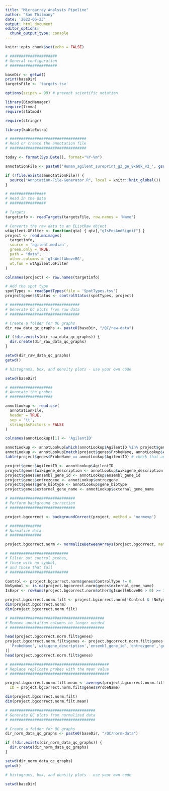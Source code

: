 ```yaml
---
title: "Microarray Analysis Pipeline"
author: "Sam Thilmany"
date: '2022-06-23'
output: html_document
editor_options: 
  chunk_output_type: console
---
```


```r
knitr::opts_chunk$set(echo = FALSE)
```



```r
# #####################
# General configuration
# #####################

baseDir <- getwd()
print(baseDir)
targetsFile <- 'targets.tsv'

options(scipen = 99) # prevent scientific notation

library(BiocManager)
require(limma)
require(statmod)

require(stringr)

library(kableExtra)
```



```r
# ##################################
# Read or create the annotation file
# ##################################

today <- format(Sys.Date(), format="%Y-%m")

annotationFile <- paste0('Human_agilent_sureprint_g3_ge_8x60k_v2_', gsub("-", "_", as.character(today)), '.tsv')

if (!file.exists(annotationFile)) {
  source("Annotation-File-Generator.R", local = knitr::knit_global())
}
```



```r
# ################
# Read in the data
# ################

# Targets
targetinfo <- readTargets(targetsFile, row.names = 'Name')

# Converts the raw data to an EListRaw object
wtAgilent.GFilter <- function(qta) { qta[,"gIsPosAndSignif"] }
project <- read.maimages(
  targetinfo,
  source = 'agilent.median',
  green.only = TRUE,
  path = "data",
  other.columns = 'gIsWellAboveBG',
  wt.fun = wtAgilent.GFilter
)

colnames(project) <- row.names(targetinfo)

# Add the spot type
spotTypes <- readSpotTypes(file = 'SpotTypes.tsv')
project$genes$Status <- controlStatus(spotTypes, project)
```



```r
# ###############################
# Generate QC plots from raw data
# ###############################

# Create a folder for QC graphs
dir_raw_data_qc_graphs <- paste0(baseDir, "/QC/raw-data")

if (!dir.exists(dir_raw_data_qc_graphs)) {
  dir.create(dir_raw_data_qc_graphs)
}

setwd(dir_raw_data_qc_graphs)
getwd()

# histograms, box, and density plots - use your own code

setwd(baseDir)
```


```r
# ###################
# Annotate the probes
# ###################

annotLookup <- read.csv(
  annotationFile,
  header = TRUE,
  sep = '\t',
  stringsAsFactors = FALSE
)

colnames(annotLookup)[1] <- 'AgilentID'

annotLookup <- annotLookup[which(annotLookup$AgilentID %in% project$genes$ProbeName),]
annotLookup <- annotLookup[match(project$genes$ProbeName, annotLookup$AgilentID),]
table(project$genes$ProbeName == annotLookup$AgilentID) # check that annotations are aligned

project$genes$AgilentID <- annotLookup$AgilentID
project$genes$wikigene_description <- annotLookup$wikigene_description
project$genes$ensembl_gene_id <- annotLookup$ensembl_gene_id
project$genes$entrezgene <- annotLookup$entrezgene
project$genes$gene_biotype <- annotLookup$gene_biotype
project$genes$external_gene_name <- annotLookup$external_gene_name
```


```r
# #############################
# Perform background correction
# #############################

project.bgcorrect <- backgroundCorrect(project, method = 'normexp')
```


```r
# ##############
# Normalize data
# ##############

project.bgcorrect.norm <- normalizeBetweenArrays(project.bgcorrect, method = 'quantile')
```


```r
# ##########################
# Filter out control probes, 
# those with no symbol, 
# and those that fail
# ##########################

Control <- project.bgcorrect.norm$genes$ControlType != 0
NoSymbol <- is.na(project.bgcorrect.norm$genes$external_gene_name)
IsExpr <- rowSums(project.bgcorrect.norm$other$gIsWellAboveBG > 0) >= 3

project.bgcorrect.norm.filt <- project.bgcorrect.norm[!Control & !NoSymbol & IsExpr, ]
dim(project.bgcorrect.norm)
dim(project.bgcorrect.norm.filt)
```


```r
# ##########################################
# Remove annotation columns no longer needed
# ##########################################

head(project.bgcorrect.norm.filt$genes)
project.bgcorrect.norm.filt$genes <- project.bgcorrect.norm.filt$genes[,c(
  'ProbeName','wikigene_description','ensembl_gene_id','entrezgene','gene_biotype','external_gene_name'
)]
head(project.bgcorrect.norm.filt$genes)
```


```r
# ############################################
# Replace replicate probes with the mean value
# ############################################

project.bgcorrect.norm.filt.mean <- avereps(project.bgcorrect.norm.filt,
  ID = project.bgcorrect.norm.filt$genes$ProbeName)

dim(project.bgcorrect.norm.filt)
dim(project.bgcorrect.norm.filt.mean)
```

```r
# ######################################
# Generate QC plots from normalized data
# ######################################

# Create a folder for QC graphs
dir_norm_data_qc_graphs <- paste0(baseDir, "/QC/norm-data")

if (!dir.exists(dir_norm_data_qc_graphs)) {
  dir.create(dir_norm_data_qc_graphs)
}

setwd(dir_norm_data_qc_graphs)
getwd()

# histograms, box, and density plots - use your own code

setwd(baseDir)
```

